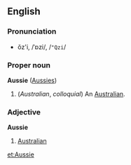 ==English==
===Pronunciation===
*ŏz'i, /ˈɒzi/, /<tt>"Qzi</tt>/

===Proper noun===
'''Aussie''' ([[Aussies]])

#(''Australian'', ''colloquial'') An [[Australian]].

===Adjective===
'''Aussie'''

# [[Australian]]

[[et:Aussie]]